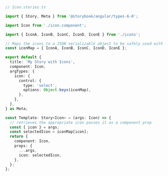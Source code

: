 ```ts
// Icon.stories.ts

import { Story, Meta } from '@storybook/angular/types-6-0';

import Icon from './icon.component';

import { IconA, IconB, IconC, IconD, IconE } from './icons';

// Maps the icons to a JSON serializable object to be safely used with the argTypes
const iconMap = { IconA, IconB, IconC, IconD, IconE };

export default {
  title: 'My Story with Icons',
  component: Icon,
  argTypes: {
    icon: {
      control: {
        type: 'select',
        options: Object.keys(iconMap),
      },
    },
  },
} as Meta;

const Template: Story<Icon> = (args: Icon) => {
  // retrieves the appropriate icon passes it as a component prop
  const { icon } = args;
  const selectedIcon = iconMap[icon];
  return {
    component: Icon,
    props: {
      ...args,
      icon: selectedIcon,
    },
  };
};
```
